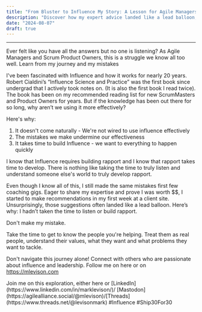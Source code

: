 ```yaml
---
title: "From Bluster to Influence My Story: A Lesson for Agile Managers and ProductOwners"
description: "Discover how my expert advice landed like a lead balloon, and what I learned about influence the hard way"
date: "2024-08-07"
draft: true
---
```



---

Ever felt like you have all the answers but no one is listening? As Agile Managers and Scrum Product Owners, this is a struggle we know all too well. Learn from my journey and my mistakes

I've been fascinated with Influence and how it works for nearly 20 years. Robert Cialdini’s “Influence Science and Practice” was the first book since undergrad that I actively took notes on. (It is also the first book I read twice). The book has been on my recommended reading list for new ScrumMasters and Product Owners for years. But if the knowledge has been out there for so long, why aren’t we using it more effectively?

Here's why:

1. It doesn't come naturally - We're not wired to use influence effectively
2. The mistakes we make undermine our effectiveness
3. It takes time to build Influence - we want to everything to happen quickly

I know that Influence requires building rapport and I know that rapport takes time to develop. There is nothing like taking the time to truly listen and understand someone else's world to truly develop rapport.

Even though I know all of this, I still made the same mistakes first few coaching gigs. Eager to share my expertise and prove I was worth $$, I started to make recommendations in my first week at a client site.
Unsurprisingly, those suggestions often landed like a lead balloon. Here’s why: I hadn’t taken the time to listen or build rapport.

Don't make my mistake.

Take the time to get to know the people you're helping. Treat them as real people, understand their values, what they want and what problems they want to tackle.

Don't navigate this journey alone! Connect with others who are passionate about influence and leadership. Follow me on here or on https://mlevison.com

<Callout type="info">
  Join me on this exploration, either here or
  [LinkedIn](https://www.linkedin.com/in/marklevison/)/
  [Mastodon](https://agilealliance.social/@mlevison)/[Threads](https://www.threads.net/@levisonmark)
</Callout>
#Influence #Ship30For30
